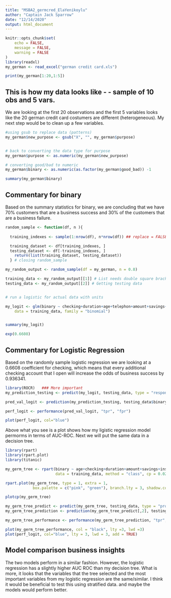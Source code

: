 ```yaml
---
title: "MSBA2_germcred_ElaYenikoylu"
author: "Captain Jack Sparrow"
date: "12/14/2020"
output: html_document
---
```


```r
knitr::opts_chunk$set(
	echo = FALSE,
	message = FALSE,
	warning = FALSE
)
library(readxl)
my_german <- read_excel("german credit card.xls")

print(my_german[1:20,1:5])

```

## This is how my data looks like - - sample of 10 obs and 5 vars.

We are looking at the first 20 observations and the first 5 variables looks like the 20 german credit card costumers are different (heterogeneous). My next step would be to clean up a few variables.

```r
#using gsub to replace data (patterns)
my_german$new_purpose <- gsub("X", "", my_german$purpose)


# back to converting the data type for purpose
my_german$purpose <- as.numeric(my_german$new_purpose)

# converting good/bad to numeric
my_german$binary <- as.numeric(as.factor(my_german$good_bad)) -1

summary(my_german$binary)
```

## Commentary for binary

Based on the summary statistics for binary, we are concluding that we have 70% customers that are a business success and 30% of the customers that are a business failure.

```r
random_sample <- function(df, n ){
  
  training_indexes <- sample(1:nrow(df), n*nrow(df)) ## replace = FALSE by default

  training_dataset <- df[training_indexes, ]
  testing_dataset <- df[-training_indexes, ]
    return(list(training_dataset, testing_dataset))
  } # closing random_sample

my_random_output <- random_sample(df = my_german, n = 0.8)

```



```r
training_data <- my_random_output[[1]] # List needs double square brackets (getting training data)
testing_data <- my_random_output[[2]] # Getting testing data


# run a logistic for actual data with units

my_logit <- glm(binary ~ checking+duration+age+telephon+amount+savings+installp+coapp,
    data = training_data, family = "binomial")


summary(my_logit)

exp(0.6608)
```

## Commentary for Logistic Regression
Based on the randomly sample logistic regression we are looking at a 0.6608 coefficient for checking, which means that every additional checking account that I open will increase the odds of business success by 0.936341.


```r
library(ROCR)   ### More important
my_prediction_testing <- predict(my_logit, testing_data, type = "response")

pred_val_logit <- prediction(my_prediction_testing, testing_data$binary)

perf_logit <- performance(pred_val_logit, "tpr", "fpr")

plot(perf_logit, col="blue")
```


Above what you see is a plot shows how my ligistic regression model permorms in terms of AUC-ROC. Next we will put the same data in a decision tree. 

```r
library(rpart)
library(rpart.plot)
library(titanic)

my_germ_tree <- rpart(binary ~ age+checking+duration+amount+savings+installp,
                      data = training_data, method = "class", cp = 0.025)

rpart.plot(my_germ_tree, type = 1, extra = 1,
            box.palette = c("pink", "green"), branch.lty = 3, shadow.col = "gray")

plotcp(my_germ_tree)
```

```r
my_germ_tree_predict <- predict(my_germ_tree, testing_data, type = "prob")
my_germ_tree_prediction <- prediction(my_germ_tree_predict[,2], testing_data$binary)

my_germ_tree_performance <- performance(my_germ_tree_prediction, "tpr", "fpr")

plot(my_germ_tree_performance, col = "black", lty =3, lwd =3)
plot(perf_logit, col="blue", lty = 3, lwd = 3, add = TRUE)

```

## Model comparison business insights

The two models perform in a similar fashion. However, the logistic regression has a slightly higher AUC ROC than my decision tree. What is more, it looks that the variables that the tree selected and the most important variables from my logistic regression are the same/similar. I think it would be beneficial to test this using stratified data. and maybe the models would perform better.

